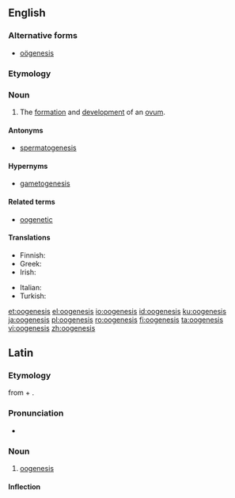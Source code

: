 ==English==
{{wikipedia}}

===Alternative forms===
* [[oögenesis]]

===Etymology===
{{confix|oo|genesis|lang=en}}

===Noun===
{{en-noun|~|oogeneses}}

# {{context|biology|lang=en}} The [[formation]] and [[development]] of an [[ovum]].

====Antonyms====
* [[spermatogenesis]]

====Hypernyms====
* [[gametogenesis]]

====Related terms====
* [[oogenetic]]

====Translations====
{{trans-top|formation and development of ovum}}
* Finnish: {{t+|fi|oogeneesi}}
* Greek: {{t+|el|ωογένεση|f}}
* Irish: {{t|ga|úigineas|m}}
{{trans-mid}}
* Italian: {{t|it|oogenesi|f}}
* Turkish: {{t|tr|oogenez}}
{{trans-bottom}}

[[et:oogenesis]]
[[el:oogenesis]]
[[io:oogenesis]]
[[id:oogenesis]]
[[ku:oogenesis]]
[[ja:oogenesis]]
[[pl:oogenesis]]
[[ro:oogenesis]]
[[fi:oogenesis]]
[[ta:oogenesis]]
[[vi:oogenesis]]
[[zh:oogenesis]]

==Latin==

===Etymology===
from {{term|ᾠόν||egg|lang=grc}} + {{term|γένεσις||origin|lang=grc}}.

===Pronunciation===
* {{a|Classical}} {{IPA|/o:o'ge.ne.sis/|lang=la}}

===Noun===
{{la-noun|ōogenesis||ōogenesis|f|third}}

# [[oogenesis]]

====Inflection====
{{la-decl-3rd-I-navis|ōogenesis|ōogenes}}